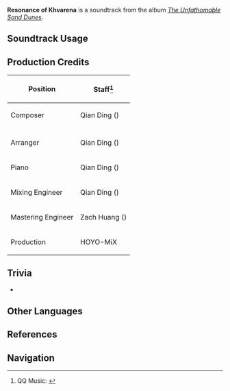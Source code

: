 {{Soundtrack Infobox
|image          = The Unfathomable Sand Dunes.png
|album          = The Unfathomable Sand Dunes
|disc           = 1
|number         = 02
|featured       = 
|featured2      = 
|featured3      = 
|featured_disc  = 
|featured_disc2 = 
|featured_disc3 = 
|youtube_id     = Wf_a0Lf-nHM
|spotify_id     = 05gQTQ1EAAdvTfIlSQmd1I
|previous       = Sorush's Purity
|next           = Maidens of Sanctity
}}
'''Resonance of Khvarena''' is a soundtrack from the album ''[[The Unfathomable Sand Dunes]]''.

==Soundtrack Usage==
{{Soundtrack Usage
|quest    = 
|location = Vourukasha Oasis//before [[The Hymn of Tir Yazad (Part 2)|sealing Sign of Apaosha]]
|domain   = 
}}

==Production Credits==
{| class="wikitable"
! Position
! Staff<ref>QQ Music: [https://y.qq.com/n/ryqq/songDetail/002AupSV0bgvca {{zh|Resonance of Khvarena 灵光的回响}}]</ref>
|-
! Composer
| Qian Ding ({{zh|丁谦}})
|-
|-
! Arranger
| Qian Ding ({{zh|丁谦}})
|-
! Piano
| Qian Ding ({{zh|丁谦}})
|-
! Mixing Engineer
| Qian Ding ({{zh|丁谦}})
|-
! Mastering Engineer
| Zach Huang ({{zh|黄巍}})
|-
! Production
| HOYO-MiX
|}
<!--
==Gallery==
<gallery>
</gallery>
-->

==Trivia==
* {{Transclude|Sorush's Purity|VourukashaTheme1|section=1}}

==Other Languages==
{{Other Languages
|en       = Resonance of Khvarena
|zhs      = 灵光的回响
|zhs_rm   = Língguāng de Huíxiǎng
|zh_tl    = Echoes of {{Lex|Khvarena|zh}}
|zht      = 靈光的迴響
|zht_rm   = Língguāng de Huíxiǎng
|ja       = 霊光の響き
|ja_rm    = Reikou no Hibiki
|ja_tl    = Echoes of {{Lex|Khvarena|ja}}
}}

==References==
{{Reflist}}

==Navigation==
{{Soundtrack Navbox|The Unfathomable Sand Dunes}}